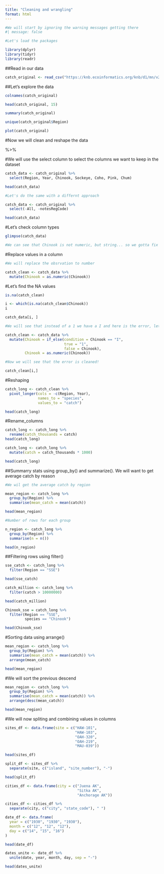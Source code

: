 ```yaml
---
title: "Cleaning and wrangling"
format: html
---
```


```r
#We will start by ignoring the warning messages getting there
#| message: false

#Let's load the packages

library(dplyr)
library(tidyr)
library(readr)

```

##Read in our data

```r

catch_original <- read_csv("https://knb.ecoinformatics.org/knb/d1/mn/v2/object/df35b.302.1")

```

##Let's explore the data

```r

colnames(catch_original)

head(catch_original, 15)

summary(catch_original)

unique(catch_original$Region)

plot(catch_original)

```

#Now we will clean and reshape the data

%>% 

#We will use the select column to select the columns we want to keep in the dataset

```r

catch_data <- catch_original %>% 
  select(Region, Year, Chinook, Sockeye, Coho, Pink, Chum)

head(catch_data)

#Let's do the same with a differnt approach

catch_data <- catch_original %>% 
  select(-All, -notesRegCode)

head(catch_data)

```

#Let's check column types

```r

glimpse(catch_data)

#We can see that Chinook is not numeric, but string... so we gotta fix that!

```

#Replace values in a column

```r

#We will replace the obsrvation to number

catch_clean <- catch_data %>% 
  mutate(Chinook = as.numeric(Chinook))

```

#Let's find the NA values

```r

is.na(catch_clean)

i <- which(is.na(catch_clean$Chinook))
i

catch_data[i, ]

#We will see that instead of a 1 we have a I and here is the error, let's fix it!

catch_clean <- catch_data %>% 
  mutate(Chinook = if_else(condition = Chinook == "I",
                           true = "1",
                           false = Chinook),
         Chinook = as.numeric(Chinook))

#Now we will see that the error is cleaned!

catch_clean[i,]

```

#Reshaping

```r

catch_long <- catch_clean %>% 
  pivot_longer(cols = -c(Region, Year),
               names_to = "species",
               values_to = "catch")

head(catch_long)

```

#Rename_columns

```r

catch_long <- catch_long %>% 
  rename(catch_thousands = catch)
head(catch_long)

```

```r

catch_long <- catch_long %>% 
  mutate(catch = catch_thousands * 1000)

head(catch_long)
```

##Summarry stats using group_by() and summarize(). We will want to get average catch by reason 

```r

#We wil get the average catch by region

mean_region <- catch_long %>% 
  group_by(Region) %>% 
  summarise(mean_catch = mean(catch))

head(mean_region)

```

```r
#Number of rows for each group

n_region <- catch_long %>% 
  group_by(Region) %>% 
  summarise(n = n())

head(n_region)

```

##Filtering rows using filter()

```r

sse_catch <- catch_long %>% 
  filter(Region == "SSE")

head(sse_catch)

```

```r

catch_million <- catch_long %>% 
  filter(catch > 10000000)

head(catch_million)
```

```r

Chinook_sse = catch_long %>%
  filter(Region == "SSE", 
         species == "Chinook")

head(Chinook_sse)

```

#Sorting data using arrange()

```r

mean_region <- catch_long %>% 
  group_by(Region) %>% 
  summarise(mean_catch = mean(catch)) %>% 
  arrange(mean_catch)

head(mean_region)

```

#We will sort the previous descend

```r

mean_region <- catch_long %>% 
  group_by(Region) %>% 
  summarise(mean_catch = mean(catch)) %>% 
  arrange(desc(mean_catch))

head(mean_region)

```

#We will now spliting and combining values in columns

```r

sites_df <- data.frame(site = c("HAW-101",
                                "HAW-103",
                                "OAH-320",
                                "OAH-219",
                                "MAU-039"))

head(sites_df)

split_df <- sites_df %>% 
  separate(site, c("island", "site_number"), "-")

head(split_df)

```

```r

cities_df <- data.frame(city = c("Juena AK",
                                 "Sitka AK",
                                 "Anchorage AK"))

cities_df <- cities_df %>% 
  separate(city, c("city", "state_code"), " ")

```

```r

date_df <- data.frame(
  year = c("1930", "1930", "1930"),
  month = c("12", "12", "12"),
  day = c("14", "15", "16")
)

head(date_df)

dates_unite <- date_df %>% 
  unite(date, year, month, day, sep = "-")

head(dates_unite)

```

